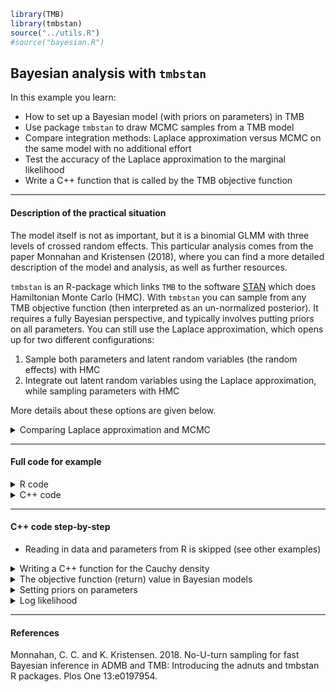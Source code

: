 ```r
library(TMB)
library(tmbstan)
source("../utils.R")
#source("bayesian.R")
```

## **Bayesian analysis with `tmbstan`**
In this example you learn:

* How to set up a Bayesian model (with priors on parameters) in TMB
* Use package `tmbstan` to draw MCMC samples from a TMB model
* Compare integration methods: Laplace approximation versus MCMC on the same model with no additional effort
* Test the accuracy of the Laplace approximation to the marginal likelihood
* Write a C++ function that is called by the TMB objective function

***
#### Description of the practical situation
The model itself is not as important, but it is a binomial GLMM with
three levels of crossed random effects. This particular analysis comes from
the paper Monnahan and Kristensen (2018), where you can find a more
detailed description of the model and analysis, as well as further
resources.

`tmbstan` is an R-package which links `TMB` to the software [STAN](http://mc-stan.org/) which does Hamiltonian Monte Carlo (HMC). With `tmbstan` you can sample from any TMB objective function (then interpreted as an un-normalized posterior). It requires a fully Bayesian perspective, and typically involves putting priors on all parameters. You can still use the Laplace approximation, which opens up for two different configurations:

1. Sample both parameters and latent random variables (the random effects) with HMC
2. Integrate out latent random variables using the Laplace approximation, while sampling parameters with HMC

More details about these options are given below.

</details>
<details> <summary> Comparing Laplace approximation and MCMC</summary>
The Laplace approximation (LA) is 
used by TMB to  approximate the marginal likelihood (i.e., the
likelihood with the random effects integrated out). Typically, there is no
easy way to test how valid the approximation is. Here, we demonstrate how
to do this by integrating the model in the two different ways mentioned above: (1) with MCMC sampling for all parameters, 
and (2) with MCMC for fixed effects but LA for
random effects. That is, the MCMC algorithm samples from the approximated
marginal posterior. If the LA is accurate, then there will be no difference
in the posterior distribution for the *fixed effects* (parameters). 
We cannot directly compare the random effects.

Thus, if the distribution is the same we have confidence that the LA is
accurate. If not, this suggests an inaccuracy in the LA and caution should
be taken when using it for inference. In the case of this model, we quickly
see that the LA version produces very different results for the fixed
effects.

Another interesting note is that while the LA version mixes better in the
sense that it produces higher effective samples, it takes much longer to
run and thus the full MCMC integration should be prefered from an
efficiency standpoint as well (see table S2 in Monnahan and Kristensen
2018).
</details>

***
#### Full code for example
<details> <summary> R code</summary>
```r
include_source("bayesian.R", linesToInclud=c(1:3, 10:999))
```
</details>
<details> <summary> C++ code</summary>
```r
include_source("bayesian.cpp", linesToInclud=c(1:999))
```
</details>

***
#### C++ code step-by-step

* Reading in data and parameters from R is skipped (see other examples)

<details>
  <summary>Writing a C++ function for the Cauchy density</summary>

* The Cauchy density is not available in TMB. The density is given as: 
  $$ f(x;mean,\gamma) = \frac{1}{\pi\gamma\left[\left(\frac{x-mean}{\gamma}\right)\right]}$$

* The following code implements $f(x;mean,\gamma)$, and serves as an example of how you can write your own C++ functions:
```c++
    template<class Type>   // See explanation below
    Type dcauchy(Type x, Type mean, Type shape, int give_log=0){
    Type logres = 0.0;
    logres-= log(M_PI);   // Constant "pi
    logres-= log(shape);  // Parameter "gamma"
    // Note, this is unstable and should switch to log1p formulation
    logres-= log(1 + pow( (x-mean)/shape ,2));  // Main part of log-density
    if(give_log) return logres; else return exp(logres);  // Return value
```
  * The first code line `template<class Type>` gives the data type returned by the function. In this case it is `Type`, which is the TMB scalar type. 
  * Now, `dcauchy()` can be used as any built in density in the objective function
```c++
  nlp-= dcauchy(yearInterceptSD2, Type(0), Type(5));
```
</details>

<details>
  <summary>The objective function (return) value in Bayesian models</summary>

  * In a fully Bayesian model the return value should be 
  the negative log (un-normalized) posterior. 

  * In pratice we collect all contributions from parameter priors (stored in variable `nlp`) and all likelihood contributions (in variable `nll`) separately, and 
  return their sum at the end.
```c++
  Type nlp=0.0; // negative log prior
  Type nll=0.0; // negative log likelihood
```
</details>

<details>
  <summary>Setting priors on parameters</summary>

  * As noted above, a fully  Bayesian model requires priors on all parameters (fixed effects, variances, correlations, etc.)

  * This can be done explicitely:
```c++
  nlp -= dcauchy(yearInterceptSD2, Type(0), Type(5));
  nlp -= dcauchy(plantInterceptSD2, Type(0), Type(5));
  nlp -= dcauchy(plantSlopeSD2, Type(0), Type(5));
  nlp -= dnorm(slope, Type(0.0), Type(10.0));
  nlp -= dnorm(intercept, Type(0.0), Type(10.0)).sum();
```

* If you omit a parameter from this list, it will amount to giving
it a flat (uninformative) prior. 
</details>

<details>
  <summary>Log likelihood</summary>

* Contribution from the binomial likelihood of the reponse:

```c++
  Type ypred;
  // model predictions
  for(int i=0; i<Ndata; i++){
    // prediction logit scale
    ypred= intercept(stage(i)-1) +
      yearInterceptEffect_raw(year(i)-1)*yearInterceptSD2 +
      plantInterceptEffect_raw(plant(i)-1)*plantInterceptSD2+
      Pods(i) * plantSlopeEffect_raw(plant(i)-1)*plantSlopeSD2+
      Pods(i) * slope;
    // likelihood contribution
    if(toF(i)==1){
      nll += log(1+exp(-ypred));
    } else {
      nll += ypred+log(1+exp(-ypred));
    }
  }
```

* Contribution from random effects (which may have been included instead in `nlp`) 

```c++
  // random effects; non-centered
  nll -= dnorm(yearInterceptEffect_raw, Type(0.0), Type(1.0), true).sum();
  nll -= dnorm(plantInterceptEffect_raw,Type(0.0), Type(1.0), true).sum();
  nll -= dnorm(plantSlopeEffect_raw, Type(0.0), Type(1.0), true).sum();

```

</details>

***
#### References
Monnahan, C. C. and K. Kristensen. 2018. No-U-turn sampling for fast
Bayesian inference in ADMB and TMB: Introducing the adnuts and tmbstan R
packages. Plos One 13:e0197954.
